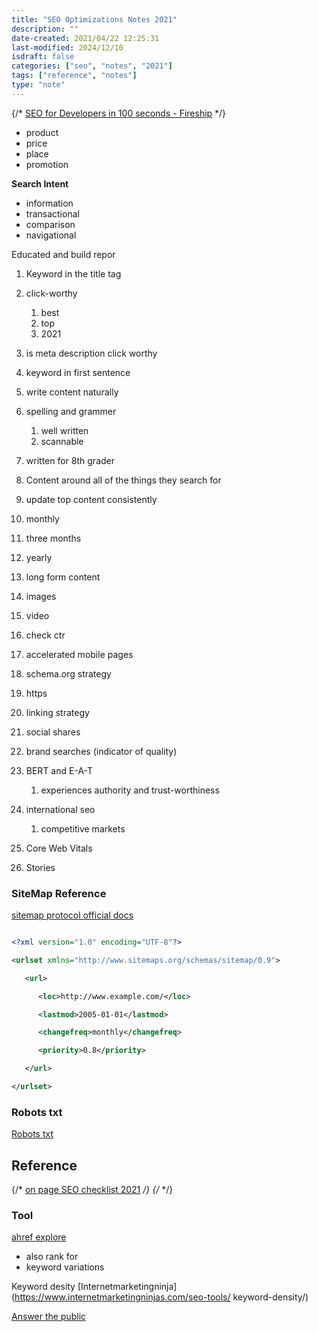 ```yaml
---
title: "SEO Optimizations Notes 2021"
description: ""
date-created: 2021/04/22 12:25:31
last-modified: 2024/12/10
isdraft: false
categories: ["seo", "notes", "2021"]
tags: ["reference", "notes"]
type: "note"
---
```




{/* [SEO for Developers in 100 seconds - Fireship](https://youtu.be/-B58GgsehKQ) */}

<Box mb={6}>
  <YouTube youTubeId="-B58GgsehKQ"></YouTube>
</Box>

- product
- price
- place
- promotion

**Search Intent**

- information
- transactional
- comparison
- navigational

Educated and build repor

1. Keyword in the title tag
2. click-worthy
   1. best
   2. top
   3. 2021
3. is meta description click worthy
4. keyword in first sentence
5. write content naturally
6. spelling and grammer
   1. well written
   2. scannable
7. written for 8th grader

8. Content around all of the things they search for
9. update top content consistently
10. monthly
11. three months
12. yearly
13. long form content
14. images
15. video
16. check ctr
17. accelerated mobile pages
18. schema.org strategy
19. https
20. linking strategy
21. social shares
22. brand searches (indicator of quality)
23. BERT and E-A-T
    1. experiences authority and trust-worthiness
24. international seo
    1. competitive markets
25. Core Web Vitals
26. Stories

### SiteMap Reference

[sitemap protocol official docs](https://www.sitemaps.org/protocol.html)

```xml

<?xml version="1.0" encoding="UTF-8"?>

<urlset xmlns="http://www.sitemaps.org/schemas/sitemap/0.9">

   <url>

      <loc>http://www.example.com/</loc>

      <lastmod>2005-01-01</lastmod>

      <changefreq>monthly</changefreq>

      <priority>0.8</priority>

   </url>

</urlset> 

```

### Robots txt 

[Robots txt](https://developers.google.com/search/docs/crawling-indexing/robots/intro)

## Reference

{/* [on page SEO checklist 2021](https://www.youtube.com/watch?v=imsyg1wRa_Y) */}
{/* <Box mb={6}>
  <YouTube youTubeId="oimsyg1wRa_Y"></YouTube>
</Box> */}

### Tool

[ahref explore](https://ahrefs.com/site-explorer)

- also rank for
- keyword variations

Keyword desity
[Internetmarketingninja](https://www.internetmarketingninjas.com/seo-tools/
keyword-density/)

[Answer the public](https://answerthepublic.com/)
